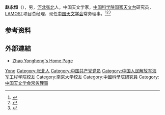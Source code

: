 '''赵永恒'''（{{bd|1964年|2月|}}），男，[[河北|河北]][[张北|张北]]人，中国天文学家，[[中国科学院国家天文台|中国科学院国家天文台]]研究员，[[LAMOST|LAMOST]]项目总经理，现任[[中国天文学会|中国天文学会]]常务理事。<ref>{{Cite web|title=国家天文台赵永恒研究员家庭荣获2019年度全国最美家庭荣誉称号|url=http://www.nao.cas.cn/dqyd2019/gtgh2019/ghyw/201907/t20190705_5335586.html|accessdate=2021-01-02|work=中国科学院国家天文台|archive-date=2020-08-07|archive-url=https://web.archive.org/web/20200807003352/http://www.nao.cas.cn/dqyd2019/gtgh2019/ghyw/201907/t20190705_5335586.html|dead-url=no}}</ref><ref>{{Cite web|title=赵永恒——著名的天文学专家|url=http://www.zgkjcx.com/Article/ShowArticle.asp?ArticleID=7626|accessdate=2021-01-02|work=中国科技创新网|archive-date=2021-01-16|archive-url=https://web.archive.org/web/20210116123300/http://zgkjcx.com/Article/ShowArticle.asp?ArticleID=7626|dead-url=no}}</ref><ref>{{Cite web|title=赵永恒：与LAMOST的不解之缘|url=https://www.cas.cn/zt/sszt/cpc18/kyxf/201211/t20121102_3676624.shtml|accessdate=2021-01-02|work=中国科学院|archive-date=2020-04-04|archive-url=https://web.archive.org/web/20200404210411/http://www.cas.cn/zt/sszt/cpc18/kyxf/201211/t20121102_3676624.shtml|dead-url=no}}</ref>

== 参考资料 ==
{{reflist}}

== 外部連結 ==
* [http://www.lamost.org/~yzhao/ Zhao Yongheng's Home Page] {{Wayback|url=http://www.lamost.org/~yzhao/ |date=20210622003607 }}

{{中国人物小作品}}
{{Navboxes
| title  = 赵永恒在[[中国天文学会|中国天文学会]]的职务
| list1  =
{{中国天文学会第十一届理事会}}
{{中国天文学会第十三届理事会}}
{{中国天文学会第十四届理事会}}
}}

{{Authority control}}
{{DEFAULTSORT:Zhao赵}}
[[Category:赵姓|Yong]]
[[Category:张北人|Category:张北人]]
[[Category:中国共产党党员|Category:中国共产党党员]]
[[Category:中国人民解放军海军工程学院校友|Category:中国人民解放军海军工程学院校友]]
[[Category:南京大学校友|Category:南京大学校友]]
[[Category:中國科學院研究員|Category:中國科學院研究員]]
[[Category:中国天文学会常务理事|Category:中国天文学会常务理事]]